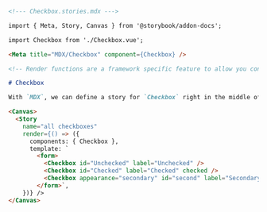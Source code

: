 ```md
<!--- Checkbox.stories.mdx --->

import { Meta, Story, Canvas } from '@storybook/addon-docs';

import Checkbox from './Checkbox.vue';

<Meta title="MDX/Checkbox" component={Checkbox} />

<!-- Render functions are a framework specific feature to allow you control on how the component renders -->

# Checkbox

With `MDX`, we can define a story for `Checkbox` right in the middle of our Markdown documentation.

<Canvas>
  <Story 
    name="all checkboxes"
    render={() => ({
      components: { Checkbox },
      template: `
        <form>
          <Checkbox id="Unchecked" label="Unchecked" />
          <Checkbox id="Checked" label="Checked" checked />
          <Checkbox appearance="secondary" id="second" label="Secondary" checked />
        </form>`,
    })} />
</Canvas>
```